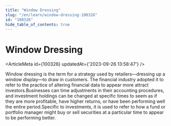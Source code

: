 ```yaml
---
title: "Window Dressing"
slug: "/en/learn/window-dressing-100326"
id: "100326"
hide_table_of_contents: true
---
```



# Window Dressing

<ArticleMeta id={100326} updatedAt={'2023-09-26 13:58:47'} />
<div className='border-solid border-b border-t-0 my-4 border-[var(--ifm-color-gray-300)]' />

Window dressing is the term for a strategy used by retailers—dressing up a window display—to draw in customers. The financial industry adopted it to refer to the practice of altering financial data to appear more attract investors.Businesses can time adjustments in their accounting procedures, and investment holdings can be changed at specific times to seem as if they are more profitable, have higher returns, or have been performing well the entire period.Specific to investments, it is used to refer to how a fund or portfolio manager might buy or sell securities at a particular time to appear to be performing better.
